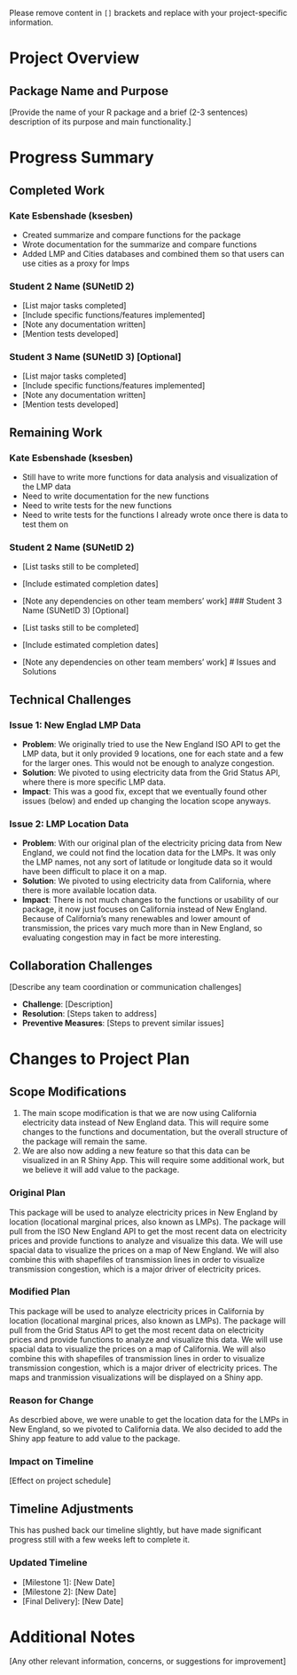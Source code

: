 ::: callout-note
Please remove content in `[]` brackets and replace with your project-specific information.
:::

# Project Overview

## Package Name and Purpose

\[Provide the name of your R package and a brief (2-3 sentences) description of its purpose and main functionality.\]

# Progress Summary

## Completed Work

### Kate Esbenshade (ksesben)

-   Created summarize and compare functions for the package
-   Wrote documentation for the summarize and compare functions
-   Added LMP and Cities databases and combined them so that users can use cities as a proxy for lmps

### Student 2 Name (SUNetID 2)

-   \[List major tasks completed\]
-   \[Include specific functions/features implemented\]
-   \[Note any documentation written\]
-   \[Mention tests developed\]

### Student 3 Name (SUNetID 3) \[Optional\]

-   \[List major tasks completed\]
-   \[Include specific functions/features implemented\]
-   \[Note any documentation written\]
-   \[Mention tests developed\]

## Remaining Work

### Kate Esbenshade (ksesben)

-   Still have to write more functions for data analysis and visualization of the LMP data
-  Need to write documentation for the new functions
-  Need to write tests for the new functions
-  Need to write tests for the functions I already wrote once there is data to test them on

### Student 2 Name (SUNetID 2)

-   \[List tasks still to be completed\]
-   \[Include estimated completion dates\]
-   \[Note any dependencies on other team members' work\]
### Student 3 Name (SUNetID 3) \[Optional\]

-   \[List tasks still to be completed\]
-   \[Include estimated completion dates\]
-   \[Note any dependencies on other team members' work\]
# Issues and Solutions

## Technical Challenges

### Issue 1: New Englad LMP Data

-   **Problem**: We originally tried to use the New England ISO API to get the LMP data, but it only provided 9 locations, one for each state and a few for the larger ones. This would not be enough to analyze congestion. 
-   **Solution**: We pivoted to using electricity data from the Grid Status API, where there is more specific LMP data.
-   **Impact**: This was a good fix, except that we eventually found other issues (below) and ended up changing the location scope anyways.

### Issue 2: LMP Location Data

-   **Problem**: With our original plan of the electricity pricing data from New England, we could not find the location data for the LMPs. It was only the LMP names, not any sort of latitude or longitude data so it would have been difficult to place it on a map. 
-   **Solution**: We pivoted to using electricity data from California, where there is more available location data.
-   **Impact**: There is not much changes to the functions or usability of our package, it now just focuses on California instead of New England. Because of California's many renewables and lower amount of transmission, the prices vary much more than in New England, so evaluating congestion may in fact be more interesting.

## Collaboration Challenges

\[Describe any team coordination or communication challenges\]

-   **Challenge**: \[Description\]
-   **Resolution**: \[Steps taken to address\]
-   **Preventive Measures**: \[Steps to prevent similar issues\]

# Changes to Project Plan

## Scope Modifications

1. The main scope modification is that we are now using California electricity data instead of New England data. This will require some changes to the functions and documentation, but the overall structure of the package will remain the same.
2. We are also now adding a new feature so that this data can be visualized in an R Shiny App. This will require some additional work, but we believe it will add value to the package.

### Original Plan

This package will be used to analyze electricity prices in New England by 
location (locational marginal prices, also known as LMPs). The package will pull 
from the ISO New England API to get the most recent data on electricity prices 
and provide functions to analyze and visualize this data. We will use spacial 
data to visualize the prices on a map of New England. We will also combine this 
with shapefiles of transmission lines in order to visualize transmission 
congestion, which is a major driver of electricity prices.

### Modified Plan

This package will be used to analyze electricity prices in California by 
location (locational marginal prices, also known as LMPs). The package will pull 
from the Grid Status API to get the most recent data on electricity prices 
and provide functions to analyze and visualize this data. We will use spacial 
data to visualize the prices on a map of California. We will also combine this 
with shapefiles of transmission lines in order to visualize transmission 
congestion, which is a major driver of electricity prices. The maps and tranmission visualizations will be displayed on a Shiny app. 

### Reason for Change

As descrbied above, we were unable to get the location data for the LMPs in New England, so we pivoted to California data. We also decided to add the Shiny app feature to add value to the package.

### Impact on Timeline

\[Effect on project schedule\]

## Timeline Adjustments

This has pushed back our timeline slightly, but have made significant progress still with a few weeks left to complete it.

### Updated Timeline

-   \[Milestone 1\]: \[New Date\]
-   \[Milestone 2\]: \[New Date\]
-   \[Final Delivery\]: \[New Date\]

# Additional Notes

\[Any other relevant information, concerns, or suggestions for improvement\]
